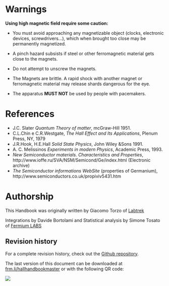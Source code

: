 

# Warnings

**Using high magnetic field require some caution:**

* You must avoid approaching any magnetizable object (clocks, electronic devices, screwdrivers...), which when brought too close may be permanently magnetized.

* A pinch hazard subsists if steel or other ferromagnetic material gets close to the magnets.

* Do not attempt to unscrew the magnets.

* The Magnets are brittle. A rapid shock with another magnet or ferromagnetic material may release shards dangerous for the eye.

* The apparatus **MUST NOT** be used by people with pacemakers.



# References

* J.C. Slater *Quantum Theory of matter*, mcGraw-Hill 1951.
* C.L.Chin e C.R.Westgate, *The Hall Effect and Its Applications*, Plenum Press, NY, 1979
* J.R.Hook, H.E.Hall *Solid State Physics*, John Wiley &Sons 1991.
* A. C. Melissinos *Experiments in modern Physics*, Academic Press, 1993.
* *New Semiconductor materials. Characteristics and Properties*, 
    \newline http://www.ioffe.ru/SVA/NSM/Semicond/Ge/index.html (Electronic archive)
* *The Semiconductor informations WebSite* (properties of Germanium), 
    \newline http://www.semiconductors.co.uk/propiviv5431.htm

# Authorship
This Handbook was originally written by Giacomo Torzo of [Labtrek](http://labtrek.it)

Integrations by Davide Bortolami and
Statistical analysis by Simone Tosato of [Fermium LABS](http://fermiumlabs.com)

## Revision history
For a complete revision history, check out the [Github repository](https://github.com/fermiumlabs/Hall-effect-apparatus/commits/master).

The last version of this document can be downloaded at [frm.li/hallhandbookmaster](https://frm.li/hallhandbookmaster) or with the following QR code:

![](Assets/Figures/qr_last.jpg)
